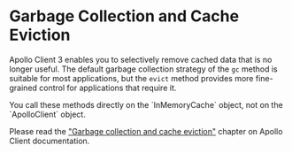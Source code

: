 
# Garbage Collection and Cache Eviction

Apollo Client 3 enables you to selectively remove cached data that is no longer useful. The default
garbage collection strategy of the `gc` method is suitable for most applications, but the `evict`
method provides more fine-grained control for applications that require it.

<Callout type="warning">
  You call these methods directly on the `InMemoryCache` object, not on the `ApolloClient` object.
</Callout>

Please read the
["Garbage collection and cache eviction"](https://apollographql.com/docs/react/caching/garbage-collection)
chapter on Apollo Client documentation.
